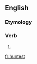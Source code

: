 ==English==

===Etymology===
{{suffix|hunt|est|lang=en}}

===Verb===
{{head|en|verb form}}

# {{en-archaic second-person singular of|hunt|lang=en}}

[[fr:huntest]]